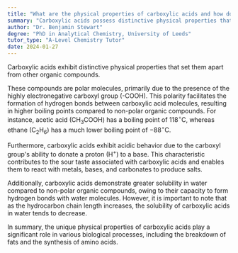 ```yaml
---
title: "What are the physical properties of carboxylic acids and how do they differ from other organic compounds?"
summary: "Carboxylic acids possess distinctive physical properties that set them apart from other organic compounds, highlighting their unique characteristics and behaviors in various contexts."
author: "Dr. Benjamin Stewart"
degree: "PhD in Analytical Chemistry, University of Leeds"
tutor_type: "A-Level Chemistry Tutor"
date: 2024-01-27
---
```


Carboxylic acids exhibit distinctive physical properties that set them apart from other organic compounds.

These compounds are polar molecules, primarily due to the presence of the highly electronegative carboxyl group (-COOH). This polarity facilitates the formation of hydrogen bonds between carboxylic acid molecules, resulting in higher boiling points compared to non-polar organic compounds. For instance, acetic acid ($\text{CH}_3\text{COOH}$) has a boiling point of $118^\circ \text{C}$, whereas ethane ($\text{C}_2\text{H}_6$) has a much lower boiling point of $-88^\circ \text{C}$.

Furthermore, carboxylic acids exhibit acidic behavior due to the carboxyl group's ability to donate a proton ($\text{H}^+$) to a base. This characteristic contributes to the sour taste associated with carboxylic acids and enables them to react with metals, bases, and carbonates to produce salts.

Additionally, carboxylic acids demonstrate greater solubility in water compared to non-polar organic compounds, owing to their capacity to form hydrogen bonds with water molecules. However, it is important to note that as the hydrocarbon chain length increases, the solubility of carboxylic acids in water tends to decrease.

In summary, the unique physical properties of carboxylic acids play a significant role in various biological processes, including the breakdown of fats and the synthesis of amino acids.
    